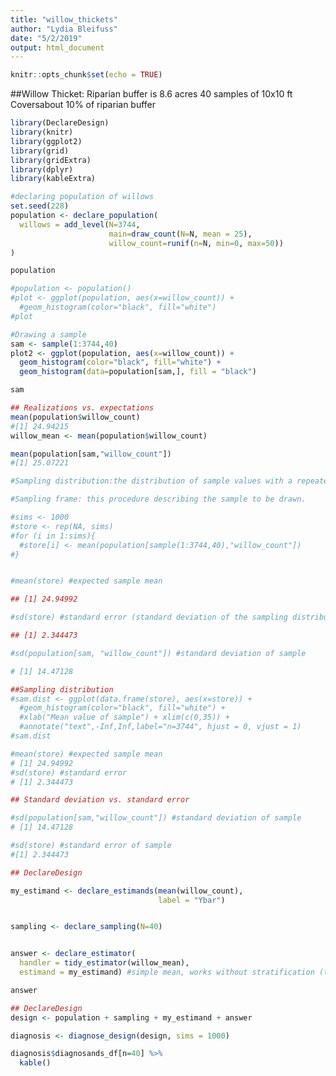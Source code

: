 ```yaml
---
title: "willow_thickets"
author: "Lydia Bleifuss"
date: "5/2/2019"
output: html_document
---
```


```r
knitr::opts_chunk$set(echo = TRUE)
```

##Willow Thicket:
Riparian buffer is 8.6 acres
40 samples of 10x10 ft 
Coversabout 10% of riparian buffer

```r
library(DeclareDesign)
library(knitr)
library(ggplot2)
library(grid)
library(gridExtra)
library(dplyr)
library(kableExtra)
```

```r
#declaring population of willows 
set.seed(228)
population <- declare_population(
  willows = add_level(N=3744,
                      main=draw_count(N=N, mean = 25),
                      willow_count=runif(n=N, min=0, max=50))
)

population

#population <- population()
#plot <- ggplot(population, aes(x=willow_count)) + 
  #geom_histogram(color="black", fill="white")
#plot
```


```r
#Drawing a sample
sam <- sample(1:3744,40)
plot2 <- ggplot(population, aes(x=willow_count)) + 
  geom_histogram(color="black", fill="white") +
  geom_histogram(data=population[sam,], fill = "black")

sam

```


```r
## Realizations vs. expectations
mean(population$willow_count)
#[1] 24.94215
willow_mean <- mean(population$willow_count)

mean(population[sam,"willow_count"])
#[1] 25.07221
```


```r
#Sampling distribution:the distribution of sample values with a repeated draw of a given sampling frame.

#Sampling frame: this procedure describing the sample to be drawn.

#sims <- 1000
#store <- rep(NA, sims)
#for (i in 1:sims){
  #store[i] <- mean(population[sample(1:3744,40),"willow_count"])
#}


#mean(store) #expected sample mean

## [1] 24.94992

#sd(store) #standard error (standard deviation of the sampling distribution)

## [1] 2.344473

#sd(population[sam, "willow_count"]) #standard deviation of sample

# [1] 14.47128
```


```r

##Sampling distribution
#sam.dist <- ggplot(data.frame(store), aes(x=store)) + 
  #geom_histogram(color="black", fill="white") +
  #xlab("Mean value of sample") + xlim(c(0,35)) +
  #annotate("text",-Inf,Inf,label="n=3744", hjust = 0, vjust = 1)
#sam.dist
```

```r
#mean(store) #expected sample mean
# [1] 24.94992
#sd(store) #standard error
# [1] 2.344473
```


```r
## Standard deviation vs. standard error

#sd(population[sam,"willow_count"]) #standard deviation of sample
# [1] 14.47128

#sd(store) #standard error of sample
#[1] 2.344473

```


```r

## DeclareDesign

my_estimand <- declare_estimands(mean(willow_count),
                                 label = "Ybar")


sampling <- declare_sampling(N=40)


answer <- declare_estimator(
  handler = tidy_estimator(willow_mean),
  estimand = my_estimand) #simple mean, works without stratification (take out R==1)

answer

```



```r
## DeclareDesign
design <- population + sampling + my_estimand + answer

diagnosis <- diagnose_design(design, sims = 1000)

diagnosis$diagnosands_df[n=40] %>%
  kable()
```
